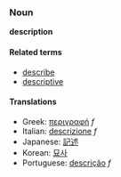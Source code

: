 ===Noun===
'''description'''

====Related terms====
*[[describe]]
*[[descriptive]]

====Translations====
*Greek: [[περιγραφή]] ''f''
*Italian: [[descrizione]] ''f''
*Japanese: [[記述]]
*Korean: [[묘사]]
*Portuguese: [[descrição]] ''f''